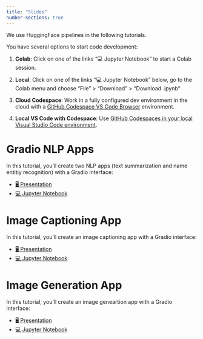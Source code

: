 ```yaml
---
title: "Slides"
number-sections: true
---
```


We use HuggingFace pipelines in the following tutorials.

You have several options to start code development:

1. **Colab**: Click on one of the links "💻 Jupyter Notebook" to start a Colab session. 

2. **Local**: Click on one of the links "💻 Jupyter Notebook" below, go to the Colab menu and choose "File" > "Download" > "Download .ipynb"

3. **Cloud Codespace**: Work in a fully configured dev environment in the cloud with a [GitHub Codespace VS Code Browser](/https://github.com/kirenz/lab-llm-gradio/blob/main/README.md) environment.

4. **Local VS Code with Codespace**: Use [GitHub Codespaces in your local Visual Studio Code environment](https://docs.github.com/en/codespaces/developing-in-codespaces/using-github-codespaces-in-visual-studio-code).

# Gradio NLP Apps

In this tutorial, you'll create two NLP apps (text summarization and name entitiy recognition) with a Gradio interface:

::: {.callout-tip appearance="simple" icon=false}
- [🖥️ Presentation](/slides/1_nlp_apps.qmd)
- [💻 Jupyter Notebook](https://colab.research.google.com/github/kirenz/lab-llm-gradio/blob/main/code/1_nlp_apps.ipynb)
:::


# Image Captioning App

In this tutorial, you'll create an image captioning app with a Gradio interface:

::: {.callout-tip appearance="simple" icon=false}
- [🖥️ Presentation](/slides/2_image_captioning_app.qmd)
- [💻 Jupyter Notebook](https://colab.research.google.com/github/kirenz/lab-llm-gradio/blob/main/code/2_image_captioning_app.ipynb)
:::


# Image Generation App

In this tutorial, you'll create an image geneartion app with a Gradio interface:

::: {.callout-tip appearance="simple" icon=false}
- [🖥️ Presentation](/slides/3_image_generation_app.qmd)
- [💻 Jupyter Notebook](https://colab.research.google.com/github/kirenz/lab-llm-gradio/blob/main/code/3_image_generation_app.ipynb)
:::


